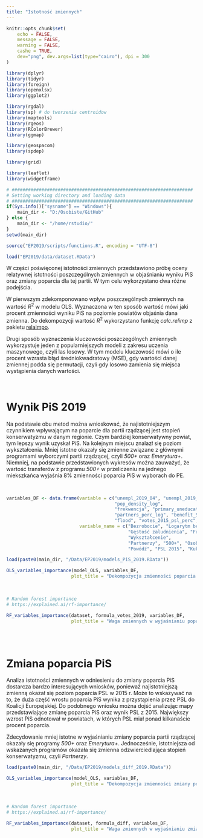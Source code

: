 ```yaml
---
title: "Istotność zmiennych"
---
```


```r
knitr::opts_chunk$set(
	echo = FALSE,
	message = FALSE,
	warning = FALSE,
	cashe = TRUE,
	dev="png", dev.args=list(type="cairo"), dpi = 300
)
```

```r
library(dplyr)
library(tidyr)
library(foreign)
library(openxlsx)
library(ggplot2)

library(rgdal)
library(sp) # do tworzenia centroidow
library(maptools)
library(rgeos)
library(RColorBrewer)
library(ggmap)

library(geospacom)
library(spdep)

library(grid)

library(leaflet)
library(widgetframe)

# ###################################################################
# Setting working directory and loading data
# ###################################################################
if(Sys.info()["sysname"] == "Windows"){
    main_dir <- "D:/Osobiste/GitHub"
} else {
    main_dir <- "/home/rstudio/"
}
setwd(main_dir)

source("EP2019/scripts/functions.R", encoding = "UTF-8")

load("EP2019/data/dataset.RData")

```

W części poświęconej istotności zmiennych przedstawiono próbę oceny relatywnej istotności poszczególnych zmiennych w objaśnianiu wyniku PiS oraz zmiany poparcia dla tej partii. W tym celu wykorzystano dwa różne podejścia. 

W pierwszym zdekomponowano wpływ poszczególnych zmiennych na wartość $R^2$ w modelu OLS. Wyznaczona w ten sposób wartość mówi jaki procent zmienności wyniku PiS na poziomie powiatów objaśnia dana zmienna. Do dekompozycji wartość $R^2$ wykorzystano funkcję *calc.relimp* z pakietu [relaimpo](https://www.rdocumentation.org/packages/relaimpo/versions/2.2-3).

Drugi sposób wyznaczenia kluczowości poszczególnych zmiennych wykorzystuje jeden z popularniejszych modeli z zakresu uczenia maszynowego, czyli las losowy. W tym modelu kluczowość mówi o ile procent wzrasta błąd średniokwadratowy (MSE), gdy wartości danej zmiennej podda się permutacji, czyli gdy losowo zamienia się miejsca wystąpienia danych wartości.

<br>


# Wynik PiS 2019

Na podstawie obu metod można wnioskować, że najistotniejszym czynnikiem wpływającym na poparcie dla partii rządzącej jest stopień konserwatyzmu w danym regionie. Czym bardziej konserwatywny powiat, tym lepszy wynik uzyskał PiS. Na kolejnym miejscu znalazł się poziom wykształcenia. Mniej istotne okazały się zmienne związane z głównymi programami wyborczymi partii rządzącej, czyli *500+* oraz *Emerytura+*. Niemniej, na podstawie przedstawionych wykresów można zauważyć, że wartość transferów z programu *500+* w przeliczeniu na jednego miekszkańca wyjaśnia 8% zmienności poparcia PiS w wyborach do PE.

<br>

```r
variables_DF <- data.frame(variable = c("unempl_2019_04", "unempl_2019_04_log", "unempl_factor", "salary_log", 
                                        "pop_density_log", 
                                        "frekwencja", "primary_uneducated_perc",
                                        "partners_perc_log", "benefit_500_pp", "elderly_perc", 
                                        "flood", "votes_2015_psl_perc", "votes_2015_kukiz_perc"),
                           variable_name = c("Bezrobocie", "Logarytm bezrobocia", "Spadek bezrobocia", "Średnia płaca",
                                             "Gęstość zaludnienia", "Frekwencja 2019",
                                             "Wykształcenie",
                                             "Partnerzy", "500+", "Osoby 60+",
                                             "Powódź", "PSL 2015", "Kukiz 2015"))

load(paste0(main_dir, "/Data/EP2019/models_PiS_2019.RData"))

OLS_variables_importance(model_OLS, variables_DF, 
                        plot_title = "Dekompozycja zmienności poparcia PiS")
```

<br>

```r
# Random forest importance
# https://explained.ai/rf-importance/

RF_variables_importance(dataset, formula_votes_2019, variables_DF, 
                        plot_title = "Waga zmiennych w wyjaśnianiu poparcia PiS")
```

<br> <br>

# Zmiana poparcia PiS

Analiza istotności zmiennych w odniesieniu do zmiany poparcia PiS dostarcza bardzo interesujących wniosków, ponieważ najistotniejszą zmienną okazał się poziom poparcia PSL w 2015 r. Może to wskazywać na to, że duża część wrostu poparcia PiS wynika z przystąpienia przez PSL do Koalicji Europejskiej. Do podobnego wniosku można dojść analizując mapy przedstawiające zmianę poparcia PiS oraz wynik PSL z 2015. Największy wzrost PiS odnotował w powiatach, w których PSL miał ponad kilkanaście procent poparcia.

Zdecydowanie mniej istotne w wyjaśnianiu zmiany poparcia partii rządzącej okazały się programy *500+* oraz *Emerytura+*. Jednocześnie, istotniejsza od wskazanych programów okazała się zmienna odzwierciedlająca stopień konserwatyzmu, czyli *Partnerzy*.

```r

load(paste0(main_dir, "/Data/EP2019/models_diff_2019.RData"))

OLS_variables_importance(model_OLS, variables_DF, 
                        plot_title = "Dekompozycja zmienności zmiany poparcia PiS")
```


<br>

```r

# Random forest importance
# https://explained.ai/rf-importance/

RF_variables_importance(dataset, formula_diff, variables_DF, 
                        plot_title = "Waga zmiennych w wyjaśnianiu zmiany poparcia PiS")
```